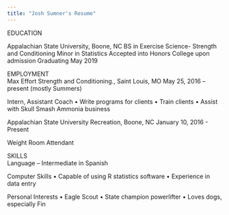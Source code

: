 ```yaml
---
title: "Josh Sumner's Resume"
---
```


EDUCATION	

Appalachian State University, Boone, NC
      BS in Exercise Science- Strength and Conditioning
Minor in Statistics
Accepted into Honors College upon admission
Graduating May 2019
	
EMPLOYMENT	
Max Effort Strength and Conditioning., Saint Louis, MO
May  25, 2016 – present (mostly Summers)

Intern, Assistant Coach
•	Write programs for clients
•	Train clients
•	Assist with Skull Smash Ammonia business 



Appalachian State University Recreation, Boone, NC
January 10, 2016 - Present

Weight Room Attendant
	
SKILLS	
Language – Intermediate in Spanish

Computer Skills 
•	Capable of using R statistics software
•	Experience in data entry


Personal Interests 
•	Eagle Scout
•	State champion powerlifter
• Loves dogs, especially Fin








